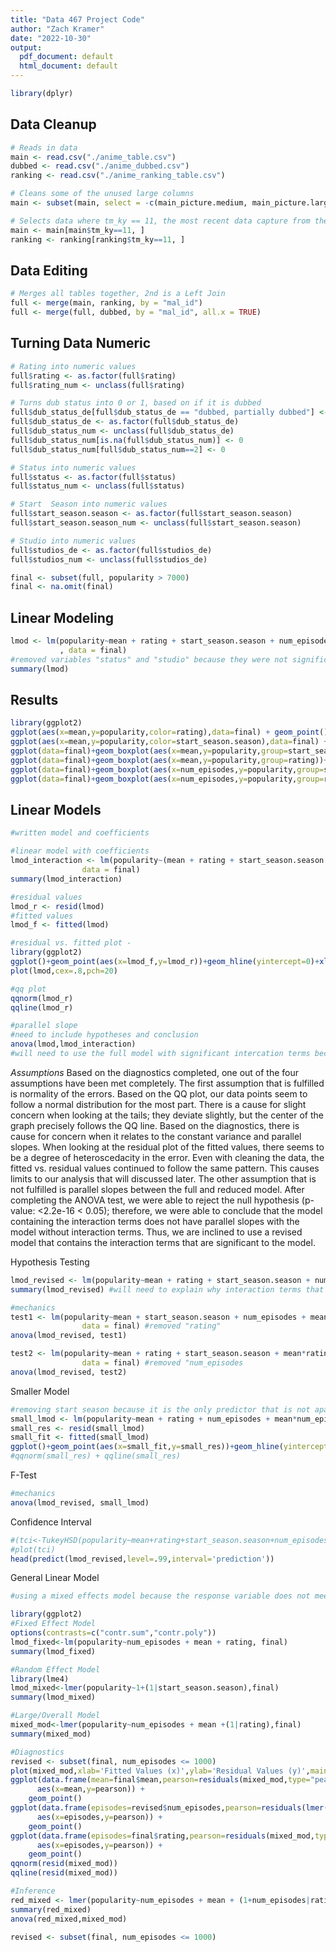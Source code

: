 ```yaml
---
title: "Data 467 Project Code"
author: "Zach Kramer"
date: "2022-10-30"
output:
  pdf_document: default
  html_document: default
---
```

```r
library(dplyr)
```


## Data Cleanup
```r
# Reads in data
main <- read.csv("./anime_table.csv")
dubbed <- read.csv("./anime_dubbed.csv")
ranking <- read.csv("./anime_ranking_table.csv")

# Cleans some of the unused large columns
main <- subset(main, select = -c(main_picture.medium, main_picture.large, alternative_titles.ja, alternative_titles.en, synopsis, nsfw, synonyms, alternative_title))

# Selects data where tm_ky == 11, the most recent data capture from the dataset
main <- main[main$tm_ky==11, ]
ranking <- ranking[ranking$tm_ky==11, ]
```

## Data Editing
```r
# Merges all tables together, 2nd is a Left Join
full <- merge(main, ranking, by = "mal_id")
full <- merge(full, dubbed, by = "mal_id", all.x = TRUE)
```

## Turning Data Numeric
```r
# Rating into numeric values
full$rating <- as.factor(full$rating)
full$rating_num <- unclass(full$rating)

# Turns dub status into 0 or 1, based on if it is dubbed
full$dub_status_de[full$dub_status_de == "dubbed, partially dubbed"] <- "dubbed"
full$dub_status_de <- as.factor(full$dub_status_de)
full$dub_status_num <- unclass(full$dub_status_de)
full$dub_status_num[is.na(full$dub_status_num)] <- 0
full$dub_status_num[full$dub_status_num==2] <- 0

# Status into numeric values
full$status <- as.factor(full$status)
full$status_num <- unclass(full$status)

# Start  Season into numeric values
full$start_season.season <- as.factor(full$start_season.season)
full$start_season.season_num <- unclass(full$start_season.season)

# Studio into numeric values
full$studios_de <- as.factor(full$studios_de)
full$studios_num <- unclass(full$studios_de)

final <- subset(full, popularity > 7000)
final <- na.omit(final)
```

## Linear Modeling
```r
lmod <- lm(popularity~mean + rating + start_season.season + num_episodes
           , data = final)
#removed variables "status" and "studio" because they were not significant to the model and to improve results and linear modeling in the future 
summary(lmod)
```

## Results
```r
library(ggplot2)
ggplot(aes(x=mean,y=popularity,color=rating),data=final) + geom_point() + facet_wrap( ~rating) + ggtitle('Scatterplot of Anime Popularity vs. Mean classed by MPAA Rating')
ggplot(aes(x=mean,y=popularity,color=start_season.season),data=final) + geom_point() + ggtitle('Scatterplot of Anime Popularity vs. Mean classed by Season \nthe First Season Was Released')
ggplot(data=final)+geom_boxplot(aes(x=mean,y=popularity,group=start_season.season,color=rating))+ggtitle('Boxplot of Anime Popularity vs. Mean Score grouped by the Season \nthe First Season Was Released')
ggplot(data=final)+geom_boxplot(aes(x=mean,y=popularity,group=rating))+ggtitle('Boxplot of Anime Popularity vs. Mean Score grouped by MPAA Rating')
ggplot(data=final)+geom_boxplot(aes(x=num_episodes,y=popularity,group=start_season.season))+ggtitle('Boxplot of Anime Popularity vs. Number of Episodes grouped by the Season \nthe First Season Was Released')
ggplot(data=final)+geom_boxplot(aes(x=num_episodes,y=popularity,group=rating))+ggtitle('Boxplot of Anime Popularity vs. Number of Episodes grouped by MPAA Rating')
```


## Linear Models 
```r
#written model and coefficients

#linear model with coefficients 
lmod_interaction <- lm(popularity~(mean + rating + start_season.season + num_episodes)^2, 
                data = final)
summary(lmod_interaction)
```

```r
#residual values
lmod_r <- resid(lmod)
#fitted values
lmod_f <- fitted(lmod)

#residual vs. fitted plot - 
library(ggplot2)
ggplot()+geom_point(aes(x=lmod_f,y=lmod_r))+geom_hline(yintercept=0)+xlab('Fitted Values')+ylab('Residual Values')+ggtitle('Residual Plot of the Fitted Values for My Anime List Data')
plot(lmod,cex=.8,pch=20)

#qq plot 
qqnorm(lmod_r)
qqline(lmod_r)

#parallel slope
#need to include hypotheses and conclusion
anova(lmod,lmod_interaction)
#will need to use the full model with significant intercation terms because the slopes are not parallel and some of the interaction terms are significant to the model
```

*Assumptions*
Based on the diagnostics completed, one out of the four assumptions have been 
met completely. 
The first assumption that is fulfilled is normality of the errors. Based on the 
QQ plot, our data points seem to follow a normal distribution for the most part. 
There is a cause for slight concern when looking at the tails; they deviate 
slightly, but the center of the graph precisely follows the QQ line. 
Based on the diagnostics, there is cause for concern when it relates to the 
constant variance and parallel slopes. When looking at the residual plot of the 
fitted values, there seems to be a degree of heteroscedacity in the error. Even 
with cleaning the data, the fitted vs. residual values continued to follow the 
same pattern. This causes limits to our analysis that will discussed later. 
The other assumption that is not fulfilled is parallel slopes between the full 
and reduced model. After completing the ANOVA test, we were able to reject the 
null hypothesis (p-value: <2.2e-16 < 0.05); therefore, we were able to conclude 
that the model containing the interaction terms does not have parallel slopes 
with the model without interaction terms. Thus, we are inclined to use a revised
model that contains the interaction terms that are significant to the model. 

Hypothesis Testing 
```r
lmod_revised <- lm(popularity~mean + rating + start_season.season + num_episodes + mean*num_episodes + rating*num_episodes + mean*rating, data = final)
summary(lmod_revised) #will need to explain why interaction terms that were selected were selected 

#mechanics 
test1 <- lm(popularity~mean + start_season.season + num_episodes + mean*num_episodes, 
                data = final) #removed "rating"
anova(lmod_revised, test1)

test2 <- lm(popularity~mean + rating + start_season.season + mean*rating, 
                data = final) #removed "num_episodes
anova(lmod_revised, test2)
```


Smaller Model
```r
#removing start season because it is the only predictor that is not apart of the interaction terms; therefore, we want to determine if removing it helps improve the accuracy of the model 
small_lmod <- lm(popularity~mean + rating + num_episodes + mean*num_episodes + rating*num_episodes + mean*rating, data = final)
small_res <- resid(small_lmod)
small_fit <- fitted(small_lmod)
ggplot()+geom_point(aes(x=small_fit,y=small_res))+geom_hline(yintercept=0)+xlab('Fitted Values')+ylab('Residual Values')+ggtitle('Residual Plot of the Fitted Values for Anime Data')
#qqnorm(small_res) + qqline(small_res)
```


F-Test 
```r
#mechanics
anova(lmod_revised, small_lmod)
```

Confidence Interval 
```r
#(tci<-TukeyHSD(popularity~mean+rating+start_season.season+num_episodes, data = final))
#plot(tci)
head(predict(lmod_revised,level=.99,interval='prediction'))
```

General Linear Model
```r
#using a mixed effects model because the response variable does not meet the assumptions needed to complete a logistic nor poisson regression 

library(ggplot2)
#Fixed Effect Model
options(contrasts=c("contr.sum","contr.poly"))
lmod_fixed<-lm(popularity~num_episodes + mean + rating, final)
summary(lmod_fixed)

#Random Effect Model
library(lme4)
lmod_mixed<-lmer(popularity~1+(1|start_season.season),final)
summary(lmod_mixed)

#Large/Overall Model 
mixed_mod<-lmer(popularity~num_episodes + mean +(1|rating),final)
summary(mixed_mod)

#Diagnostics 
revised <- subset(final, num_episodes <= 1000)
plot(mixed_mod,xlab='Fitted Values (x)',ylab='Residual Values (y)',main='Scatterplot of the Residual Values as a Function of the Fitted Values')
ggplot(data.frame(mean=final$mean,pearson=residuals(mixed_mod,type="pearson")),
      aes(x=mean,y=pearson)) +
    geom_point() 
ggplot(data.frame(episodes=revised$num_episodes,pearson=residuals(lmer(popularity~1+(1|start_season.season),revised),type="pearson")),
      aes(x=episodes,y=pearson)) +
    geom_point() 
ggplot(data.frame(episodes=final$rating,pearson=residuals(mixed_mod,type="pearson")),
      aes(x=episodes,y=pearson)) +
    geom_point() 
qqnorm(resid(mixed_mod))
qqline(resid(mixed_mod))

#Inference
red_mixed <- lmer(popularity~num_episodes + mean + (1+num_episodes|rating),final)
summary(red_mixed)
anova(red_mixed,mixed_mod)

revised <- subset(final, num_episodes <= 1000)
```